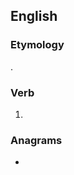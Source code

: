 ==English==

===Etymology===
{{suffix|deny|est|lang=en}}.

===Verb===
{{head|en|verb form}}

# {{en-archaic second-person singular of|deny|lang=en}}

===Anagrams===
* {{anagrams|en|a=deeinst|destine|edestin|endites|entised|in steed|steined|tendies|tenside}}